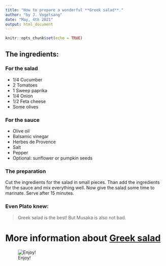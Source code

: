 ---
title: "How to prepare a wonderful **Greek salad**."
author: "by J. Vogelsang"
date: "May, 4th 2021"
output: html_document
---

```{r setup, include=FALSE}
knitr::opts_chunk$set(echo = TRUE)
```

## The ingredients:

### For the salad

* $1/4$ Cucumber
* $2$ Tomatoes
* $1$ Sweep paprika
* $1/4$ Onion
* $1/2$ Feta cheese
* Some olives

### For the sauce

* Olive oil
* Balsamic vinegar
* Herbes de Provence
* Salt
* Pepper
* Optional: sunflower or pumpkin seeds

### The preparation

Cut the ingredients for the salad in small pieces. Than add the ingredients for the sauce and mix everything well. Now give the salad some time to marinate. Serve after $15$ minutes.

### Even Plato knew:

> Greek salad is the best! But Musaka is also not bad.

# More information about [Greek salad](https://www.loveandlemons.com/greek-salad/)

![Enjoy!](C:\Users\Johannes\Desktop\salad.jpg)